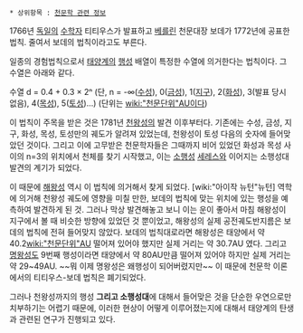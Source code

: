  * 상위항목 : [[천문학 관련 정보]]

1766년 [[독일]]의 [[수학]]자 티티우스가 발표하고 [[베를린]] 천문대장 보데가 1772년에 공표한 법칙. 줄여서 보데의 법칙이라고도 부른다. 

일종의 경험법칙으로서 [[태양계]]의 [[행성]] 배열이 특정한 수열에 의거한다는 법칙이다. 그 수열은 아래와 같다.

수열 d = 0.4 + 0.3 × 2ⁿ (단, n = -∞([[수성]]), 0([[금성]]), 1([[지구]]), 2([[화성]]), 3(발표 당시 없음), 4([[목성]]), 5([[토성]])…) (단위는 [[wiki:"천문단위"AU]]이다)

이 법칙이 주목을 받은 것은 1781년 [[천왕성]]의 발견 이후부터다. 기존에는 수성, 금성, 지구, 화성, 목성, 토성만의 궤도가 알려져 있었는데, 천왕성이 토성 다음의 숫자에 들어맞았던 것이다. 그리고 이에 고무받은 천문학자들은 그때까지 비어 있었던 화성과 목성 사이의 n=3의 위치에서 천체를 찾기 시작했고, 이는 [[소행성]] [[세레스]]와 이어지는 소행성대 발견의 계기가 되었다.

이 때문에 [[해왕성]] 역시 이 법칙에 의거해서 찾게 되었다. [wiki:"아이작 뉴턴"뉴턴] 역학에 의거해 천왕성 궤도에 영향을 미칠 만한, 보데의 법칙에 맞는 위치에 있는 행성을 예측하여 발견하게 된 것. 그러나 막상 발견해놓고 보니 이는 운이 좋아서 마침 해왕성이 지구에서 볼 때 비슷한 방향에 있었던 것 뿐이었고, 해왕성의 실제 공전궤도반지름은 보데의 법칙에 전혀 들어맞지 않았다. 보데의 법칙대로라면 해왕성은 태양에서 약 40.2[[wiki:"천문단위"AU]] 떨어져 있어야 했지만 실제 거리는 약 30.7AU 였다. 그리고 [[명왕성]]도 9번째 행성이라면 태양에서 약 80AU만큼 떨어져 있어야 하지만 실제 거리는 약 29~49AU. ~~뭐 이제 명왕성은 왜행성이 되어버렸지만~~ 이 때문에 천문학 이론에서의 티티우스-보데 법칙은 폐기되었다. 

그러나 천왕성까지의 행성 '''그리고 소행성대'''에 대해서 들어맞은 것을 단순한 우연으로만 치부하기는 어렵기 때문에, 이러한 현상이 어떻게 이루어졌는지에 대해서 태양계의 탄생과 관련된 연구가 진행되고 있다.
